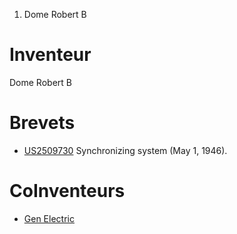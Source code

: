 # Dome Robert B


= Inventeur =
Dome Robert B
= Brevets =
* [[US2509730]] Synchronizing system (May 1, 1946).

= CoInventeurs =
* [[Gen Electric]]
